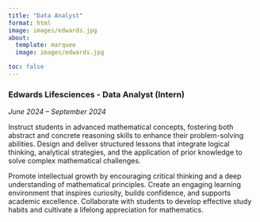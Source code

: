 ```yaml
---
title: "Data Analyst"
format: html
image: images/edwards.jpg
about:
  template: marquee
  image: images/edwards.jpg

toc: false
---
```

### **Edwards Lifesciences - Data Analyst (Intern)**
*June 2024 – September 2024*

Instruct students in advanced mathematical concepts, fostering both abstract and concrete reasoning skills to enhance their problem-solving abilities. Design and deliver structured lessons that integrate logical thinking, analytical strategies, and the application of prior knowledge to solve complex mathematical challenges.

Promote intellectual growth by encouraging critical thinking and a deep understanding of mathematical principles. Create an engaging learning environment that inspires curiosity, builds confidence, and supports academic excellence. Collaborate with students to develop effective study habits and cultivate a lifelong appreciation for mathematics.